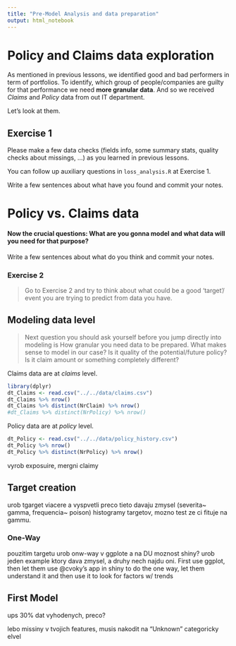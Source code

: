 ```yaml
---
title: "Pre-Model Analysis and data preparation"
output: html_notebook
---
```


# Policy and Claims data exploration
As mentioned in previous lessons, we identified good and bad performers in term of portfolios. To identify, which group of people/companies are guilty for that performance we need **more granular data**. And so we received *Claims* and *Policy* data from out IT department.

Let's look at them.

## Exercise 1
Please make a few data checks (fields info, some summary stats, quality checks about missings, ...) as you learned in previous lessons.

You can follow up auxiliary questions in `loss_analysis.R` at Exercise 1.

Write a few sentences about what have you found and commit your notes.

# Policy vs. Claims data
#### Now the crucial questions: What are you gonna model and what data will you need for that purpose?

Write a few sentences about what do you think and commit your notes.


### Exercise 2
> Go to Exercise 2 and try to think about what could be a good 'target'/ event 
> you are trying to predict from data you have.

## Modeling data level
> Next question you should ask yourself before you jump directly into modeling is 
> How granular you need data to be prepared. 
> What makes sense to model in our case? Is it quality of the potential/future policy?
> Is it claim amount or something completely different?

Claims data are at *claims* level.
```r
library(dplyr)
dt_Claims <- read.csv("../../data/claims.csv")
dt_Claims %>% nrow()
dt_Claims %>% distinct(NrClaim) %>% nrow()
#dt_Claims %>% distinct(NrPolicy) %>% nrow() 
```
Policy data are at *policy* level.
```r
dt_Policy <- read.csv("../../data/policy_history.csv")
dt_Policy %>% nrow()
dt_Policy %>% distinct(NrPolicy) %>% nrow() 
```

vyrob exposuire, mergni claimy

## Target creation

urob tgarget viacere a vyspvetli preco tieto davaju zmysel (severita~ gamma, frequencia~ poison)
histogramy targetov, mozno test ze ci fituje na gammu.

### One-Way
pouzitim targetu urob onw-way v ggplote a na DU moznost shiny?
urob jeden example ktory dava zmysel, a druhy nech najdu oni. First use ggplot, then let them use @cvoky's app in shiny to do the one way, let them understand it and then use it to look for factors w/ trends



## First Model

ups 30% dat vyhodenych, preco?

lebo missiny v tvojich features, musis nakodit na "Unknown" categoricky elvel

